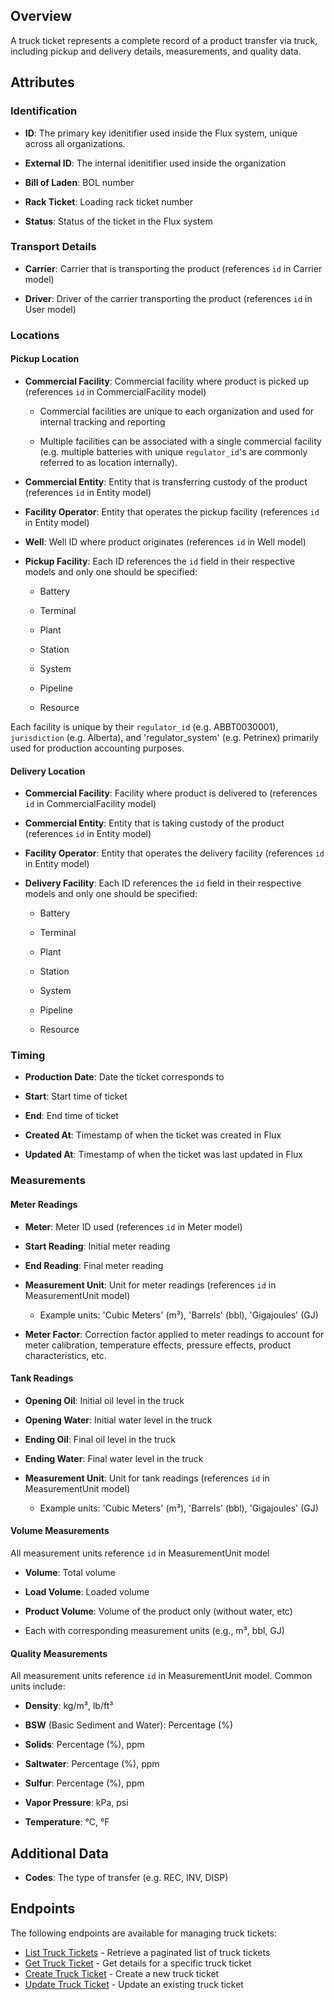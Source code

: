 ## Overview

A truck ticket represents a complete record of a product transfer via truck, including pickup and delivery details, measurements, and quality data.

## Attributes

### Identification 

* **ID**: The primary key idenitifier used inside the Flux system, unique across all organizations.

* **External ID**: The internal idenitifier used inside the organization

* **Bill of Laden**: BOL number

* **Rack Ticket**: Loading rack ticket number

* **Status**: Status of the ticket in the Flux system

### Transport Details

* **Carrier**: Carrier that is transporting the product (references `id` in Carrier model)

* **Driver**: Driver of the carrier transporting the product (references `id` in User model)

### Locations

#### Pickup Location

* **Commercial Facility**: Commercial facility where product is picked up (references `id` in CommercialFacility model)

  * Commercial facilities are unique to each organization and used for internal tracking and reporting

  * Multiple facilities can be associated with a single commercial facility (e.g. multiple batteries with unique `regulator_id`'s are commonly referred to as location internally).

* **Commercial Entity**: Entity that is transferring custody of the product (references `id` in Entity model)

* **Facility Operator**: Entity that operates the pickup facility (references `id` in Entity model)

* **Well**: Well ID where product originates (references `id` in Well model)

* **Pickup Facility**: Each ID references the `id` field in their respective models and only one should be specified:
  * Battery
  
  * Terminal
  
  * Plant
  
  * Station
  
  * System
  
  * Pipeline
  
  * Resource

Each facility is unique by their `regulator_id` (e.g. ABBT0030001), `jurisdiction` (e.g. Alberta), and 'regulator\_system' (e.g. Petrinex) primarily used for production accounting purposes.

#### Delivery Location

* **Commercial Facility**: Facility where product is delivered to (references `id` in CommercialFacility model)

* **Commercial Entity**: Entity that is taking custody of the product (references `id` in Entity model)

* **Facility Operator**: Entity that operates the delivery facility (references `id` in Entity model)

* **Delivery Facility**: Each ID references the `id` field in their respective models and only one should be specified:
  * Battery
  
  * Terminal
  
  * Plant
  
  * Station
  
  * System
  
  * Pipeline
  
  * Resource

### Timing

* **Production Date**: Date the ticket corresponds to

* **Start**: Start time of ticket

* **End**: End time of ticket

* **Created At**: Timestamp of when the ticket was created in Flux

* **Updated At**: Timestamp of when the ticket was last updated in Flux

### Measurements

#### Meter Readings

* **Meter**: Meter ID used (references `id` in Meter model)

* **Start Reading**: Initial meter reading

* **End Reading**: Final meter reading

* **Measurement Unit**: Unit for meter readings (references `id` in MeasurementUnit model)

  * Example units: 'Cubic Meters' (m³), 'Barrels' (bbl), 'Gigajoules' (GJ)

* **Meter Factor**: Correction factor applied to meter readings to account for meter calibration, temperature effects, pressure effects, product characteristics, etc.

#### Tank Readings

* **Opening Oil**: Initial oil level in the truck

* **Opening Water**: Initial water level in the truck

* **Ending Oil**: Final oil level in the truck

* **Ending Water**: Final water level in the truck

* **Measurement Unit**: Unit for tank readings (references `id` in MeasurementUnit model)

  * Example units: 'Cubic Meters' (m³), 'Barrels' (bbl), 'Gigajoules' (GJ)

#### Volume Measurements

All measurement units reference `id` in MeasurementUnit model

* **Volume**: Total volume

* **Load Volume**: Loaded volume

* **Product Volume**: Volume of the product only (without water, etc)

* Each with corresponding measurement units (e.g., m³, bbl, GJ)

#### Quality Measurements

All measurement units reference `id` in MeasurementUnit model. Common units include:

* **Density**: kg/m³, lb/ft³

* **BSW** (Basic Sediment and Water): Percentage (%)

* **Solids**: Percentage (%), ppm

* **Saltwater**: Percentage (%), ppm

* **Sulfur**: Percentage (%), ppm

* **Vapor Pressure**: kPa, psi

* **Temperature**: °C, °F

## Additional Data

* **Codes**: The type of transfer (e.g. REC, INV, DISP)

## Endpoints
The following endpoints are available for managing truck tickets:

- [List Truck Tickets](/api-reference/volumes/list-truck-ticket) - Retrieve a paginated list of truck tickets
- [Get Truck Ticket](/api-reference/volumes/get-truck-ticket) - Get details for a specific truck ticket
- [Create Truck Ticket](/api-reference/volumes/create-truck-ticket) - Create a new truck ticket
- [Update Truck Ticket](/api-reference/volumes/update-truck-ticket) - Update an existing truck ticket